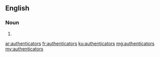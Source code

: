 ==English==

===Noun===
{{head|en|plural}}

# {{plural of|authenticator|lang=en}}

[[ar:authenticators]]
[[fr:authenticators]]
[[ku:authenticators]]
[[mg:authenticators]]
[[my:authenticators]]